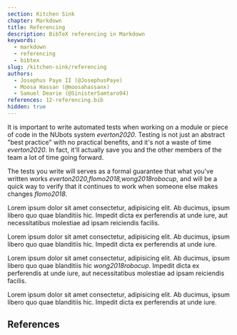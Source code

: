 ```yaml
---
section: Kitchen Sink
chapter: Markdown
title: Referencing
description: BibTeX referencing in Markdown
keywords:
  - markdown
  - referencing
  - bibtex
slug: /kitchen-sink/referencing
authors:
  - Josephus Paye II (@JosephusPaye)
  - Moosa Hassan (@moosahassanx)
  - Samuel Dearie (@SinisterSamtaro94)
references: 12-referencing.bib
hidden: true
---
```


It is important to write automated tests when working on a module or piece of code in the NUbots system <cite>everton2020</cite>. Testing is not just an abstract "best practice" with no practical benefits, and it's not a waste of time <cite>everton2020</cite>. In fact, it'll actually save you and the other members of the team a lot of time going forward.

The tests you write will serves as a formal guarantee that what you've written works <cite>everton2020,flomo2018,wong2018robocup</cite>, and will be a quick way to verify that it continues to work when someone else makes changes <cite>flomo2018</cite>.

Lorem ipsum dolor sit amet consectetur, adipisicing elit. Ab ducimus, ipsum libero quo quae blanditiis hic. Impedit dicta ex perferendis at unde iure, aut necessitatibus molestiae ad ipsam reiciendis facilis.

Lorem ipsum dolor sit amet consectetur, adipisicing elit. Ab ducimus, ipsum libero quo quae blanditiis hic. Impedit dicta ex perferendis at unde iure.

Lorem ipsum dolor sit amet consectetur, adipisicing elit. Ab ducimus, ipsum libero quo quae blanditiis hic <cite>wong2018robocup</cite>. Impedit dicta ex perferendis at unde iure, aut necessitatibus molestiae ad ipsam reiciendis facilis.

Lorem ipsum dolor sit amet consectetur, adipisicing elit. Ab ducimus, ipsum libero quo quae blanditiis hic. Impedit dicta ex perferendis at unde iure.

## References

<References />
